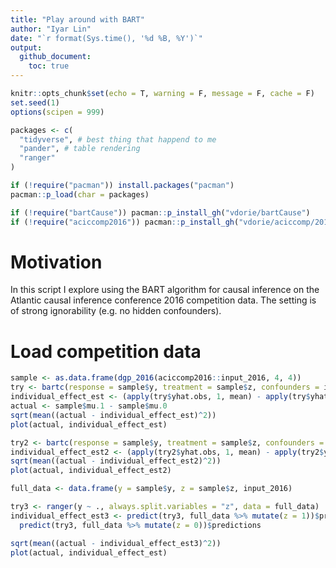 ```yaml
---
title: "Play around with BART"
author: "Iyar Lin"
date: "`r format(Sys.time(), '%d %B, %Y')`"
output: 
  github_document:
    toc: true
---
```


```r
knitr::opts_chunk$set(echo = T, warning = F, message = F, cache = F)
set.seed(1)
options(scipen = 999)

packages <- c(
  "tidyverse", # best thing that happend to me
  "pander", # table rendering
  "ranger"
)

if (!require("pacman")) install.packages("pacman")
pacman::p_load(char = packages)

if (!require("bartCause")) pacman::p_install_gh("vdorie/bartCause")
if (!require("aciccomp2016")) pacman::p_install_gh("vdorie/aciccomp/2016")
```

# Motivation

In this script I explore using the BART algorithm for causal inference on the Atlantic causal inference conference 2016 competition data. The setting is of strong ignorability (e.g. no hidden confounders).

# Load competition data

```r
sample <- as.data.frame(dgp_2016(aciccomp2016::input_2016, 4, 4))
try <- bartc(response = sample$y, treatment = sample$z, confounders = input_2016)
individual_effect_est <- (apply(try$yhat.obs, 1, mean) - apply(try$yhat.cf, 1, mean))*(2*try$trt - 1)
actual <- sample$mu.1 - sample$mu.0
sqrt(mean((actual - individual_effect_est)^2))
plot(actual, individual_effect_est)

try2 <- bartc(response = sample$y, treatment = sample$z, confounders = input_2016, method.rsp = "tmle", method.trt = "glm")
individual_effect_est2 <- (apply(try2$yhat.obs, 1, mean) - apply(try2$yhat.cf, 1, mean))*(2*try2$trt - 1)
sqrt(mean((actual - individual_effect_est2)^2))
plot(actual, individual_effect_est2)

full_data <- data.frame(y = sample$y, z = sample$z, input_2016)

try3 <- ranger(y ~ ., always.split.variables = "z", data = full_data)
individual_effect_est3 <- predict(try3, full_data %>% mutate(z = 1))$predictions - 
  predict(try3, full_data %>% mutate(z = 0))$predictions

sqrt(mean((actual - individual_effect_est3)^2))
plot(actual, individual_effect_est)

```


